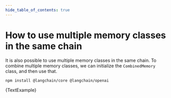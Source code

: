 ```yaml
---
hide_table_of_contents: true
---
```



# How to use multiple memory classes in the same chain

It is also possible to use multiple memory classes in the same chain. To combine multiple memory classes, we can initialize the `CombinedMemory` class, and then use that.



<IntegrationInstallTooltip></IntegrationInstallTooltip>

```bash npm2yarn
npm install @langchain/core @langchain/openai
```

<CodeBlock language="typescript">{TextExample}</CodeBlock>
